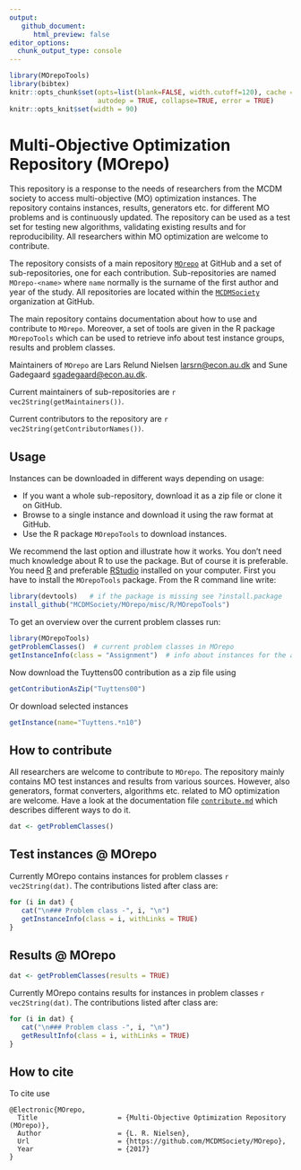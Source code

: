 ```yaml
---
output: 
   github_document:
      html_preview: false
editor_options: 
  chunk_output_type: console
---
```


```r
library(MOrepoTools)
library(bibtex)
knitr::opts_chunk$set(opts=list(blank=FALSE, width.cutoff=120), cache = FALSE, 
                      autodep = TRUE, collapse=TRUE, error = TRUE)
knitr::opts_knit$set(width = 90)
```


# Multi-Objective Optimization Repository (MOrepo)

This repository is a response to the needs of researchers from the MCDM society to access multi-objective (MO) optimization instances. The repository contains instances, results, generators etc. for different MO problems and is continuously updated. The repository can be used as a test set for testing new algorithms, validating existing results and for reproducibility. All researchers within MO optimization are welcome to contribute. 

The repository consists of a main repository [`MOrepo`](https://github.com/MCDMSociety/MOrepo) at GitHub and a set of sub-repositories, one for each contribution. Sub-repositories are named `MOrepo-<name>` where `name` normally is the surname of the first author and year of the study. All repositories are located within the [`MCDMSociety`](https://github.com/MCDMSociety/) organization at GitHub. 

The main repository contains documentation about how to use and contribute to `MOrepo`. Moreover, a set of tools are given in the R package `MOrepoTools` which can be used to retrieve info about test instance groups, results and problem classes. 

Maintainers of `MOrepo` are Lars Relund Nielsen <larsrn@econ.au.dk> and Sune Gadegaard <sgadegaard@econ.au.dk>. 

Current maintainers of sub-repositories are `r vec2String(getMaintainers())`.

Current contributors to the repository are `r vec2String(getContributorNames())`. 


## Usage

Instances can be downloaded in different ways depending on usage:

   - If you want a whole sub-repository, download it as a zip file or clone it on GitHub.
   - Browse to a single instance and download it using the raw format at GitHub.
   - Use the R package `MOrepoTools` to download instances.
   
We recommend the last option and illustrate how it works. You don't need much knowledge about R to use the package. But of course it is preferable. You need [R](https://www.r-project.org/) and preferable [RStudio](https://www.rstudio.com/) installed on your computer. First you have to install the `MOrepoTools` package. From the R command line write:

```r
library(devtools)   # if the package is missing see ?install.package 
install_github("MCDMSociety/MOrepo/misc/R/MOrepoTools")
```


To get an overview over the current problem classes run:

```r
library(MOrepoTools)
getProblemClasses()  # current problem classes in MOrepo
getInstanceInfo(class = "Assignment")  # info about instances for the assignment problem
```

Now download the Tuyttens00 contribution as a zip file using 

```r
getContributionAsZip("Tuyttens00")
```

Or download selected instances 

```r
getInstance(name="Tuyttens.*n10")
```



## How to contribute

All researchers are welcome to contribute to `MOrepo`. The repository mainly contains MO test instances and results from various sources. However, also generators, format converters, algorithms etc. related to MO optimization are welcome. Have a look at the documentation file [`contribute.md`](contribute.md) which describes different ways to do it. 




```r
dat <- getProblemClasses()
```

## Test instances @ MOrepo

Currently MOrepo contains instances for problem classes `r vec2String(dat)`. The contributions listed after class are:

```r
for (i in dat) {
   cat("\n### Problem class -", i, "\n")
   getInstanceInfo(class = i, withLinks = TRUE)
}
```

## Results @ MOrepo

```r
dat <- getProblemClasses(results = TRUE)
```

Currently MOrepo contains results for instances in problem classes `r vec2String(dat)`. The contributions listed after class are:

```r
for (i in dat) {
   cat("\n### Problem class -", i, "\n")
   getResultInfo(class = i, withLinks = TRUE)
}
```

## How to cite

To cite use 

```
@Electronic{MOrepo,
  Title                    = {Multi-Objective Optimization Repository (MOrepo)},
  Author                   = {L. R. Nielsen},
  Url                      = {https://github.com/MCDMSociety/MOrepo},
  Year                     = {2017}
}
```


